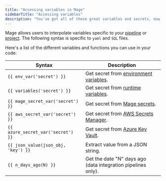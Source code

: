 ```yaml
---
title: "Accessing variables in Mage"
sidebarTitle: "Accessing variables"
description: "You've got all of these great variables and secrets, now let's put them to use. Learn how to access them in your code. 🦸🏻‍♂️"
---
```


Mage allows users to interpolate variables specific to your [pipeline](/getting-started/runtime-variable) or [project](/development/variables/environment-variables). The following syntax is specific to `yaml` and `SQL` files.

Here's a list of the different variables and functions you can use in your code:

| Syntax                              | Description                                                                           |
| ----------------------------------- | ------------------------------------------------------------------------------------- |
| `{{ env_var('secret') }}`           | Get secret from [environment variables](development/variables/environment-variables). |
| `{{ variables('secret') }}`         | Get secret from [runtime variables](getting-started/runtime-variable).                |
| `{{ mage_secret_var('secret') }}`   | Get secret from [Mage secrets](development/variables/secrets).                        |
| `{{ aws_secret_var('secret') }}`    | Get secret from [AWS Secrets Manager](production/deploying-to-cloud/secrets/AWS).     |
| `{{ azure_secret_var('secret') }}`  | Get secret from [Azure Key Vault](production/deploying-to-cloud/secrets/Azure).       |
| `{{ json_value(json_obj, 'key') }}` | Extract value from a JSON string.                                                     |
| `{{ n_days_ago(N) }}`               | Get the date "N" days ago (data integration pipelines only).                          |
